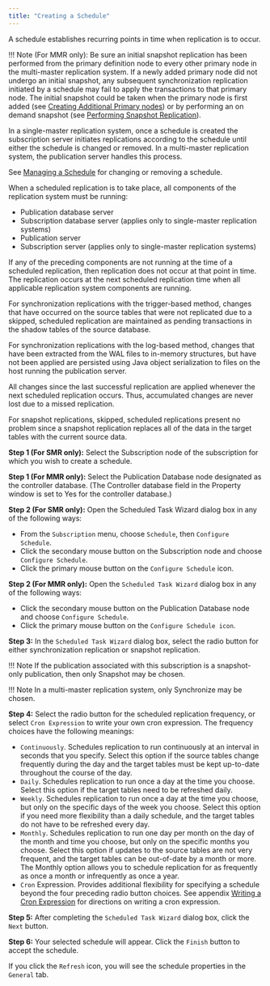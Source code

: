 ```yaml
---
title: "Creating a Schedule"
---
```


<div id="creating_schedule" class="registered_link"></div>

A schedule establishes recurring points in time when replication is to occur.

!!! Note
    (For MMR only): Be sure an initial snapshot replication has been performed from the primary definition node to every other primary node in the multi-master replication system. If a newly added primary node did not undergo an initial snapshot, any subsequent synchronization replication initiated by a schedule may fail to apply the transactions to that primary node. The initial snapshot could be taken when the primary node is first added (see [Creating Additional Primary nodes](../06_mmr_operation/03_creating_primary_nodes/#creating_primary_nodes)) or by performing an on demand snapshot (see [Performing Snapshot Replication](../06_mmr_operation/05_on_demand_replication_mmr/#perform_snapshot_replication_mmr)).

In a single-master replication system, once a schedule is created the subscription server initiates replications according to the schedule until either the schedule is changed or removed. In a multi-master replication system, the publication server handles this process.

See [Managing a Schedule](03_managing_schedule/#managing_schedule) for changing or removing a schedule.

When a scheduled replication is to take place, all components of the replication system must be running:

-   Publication database server
-   Subscription database server (applies only to single-master replication systems)
-   Publication server
-   Subscription server (applies only to single-master replication systems)

If any of the preceding components are not running at the time of a scheduled replication, then replication does not occur at that point in time. The replication occurs at the next scheduled replication time when all applicable replication system components are running.

For synchronization replications with the trigger-based method, changes that have occurred on the source tables that were not replicated due to a skipped, scheduled replication are maintained as pending transactions in the shadow tables of the source database.

For synchronization replications with the log-based method, changes that have been extracted from the WAL files to in-memory structures, but have not been applied are persisted using Java object serialization to files on the host running the publication server.

All changes since the last successful replication are applied whenever the next scheduled replication occurs. Thus, accumulated changes are never lost due to a missed replication.

For snapshot replications, skipped, scheduled replications present no problem since a snapshot replication replaces all of the data in the target tables with the current source data.

**Step 1 (For SMR only):** Select the Subscription node of the subscription for which you wish to create a schedule.

**Step 1 (For MMR only):** Select the Publication Database node designated as the controller database. (The Controller database field in the Property window is set to Yes for the controller database.)

**Step 2 (For SMR only):** Open the Scheduled Task Wizard dialog box in any of the following ways:

-   From the `Subscription` menu, choose `Schedule`, then `Configure Schedule`.
-   Click the secondary mouse button on the Subscription node and choose `Configure Schedule`.
-   Click the primary mouse button on the `Configure Schedule` icon.

**Step 2 (For MMR only):** Open the `Scheduled Task Wizard` dialog box in any of the following ways:

-   Click the secondary mouse button on the Publication Database node and choose `Configure Schedule`.
-   Click the primary mouse button on the `Configure Schedule icon`.

**Step 3:** In the `Scheduled Task Wizard` dialog box, select the radio button for either synchronization replication or snapshot replication.

!!! Note
    If the publication associated with this subscription is a snapshot-only publication, then only Snapshot may be chosen.

!!! Note
    In a multi-master replication system, only Synchronize may be chosen.

**Step 4:** Select the radio button for the scheduled replication frequency, or select `Cron Expression` to write your own cron expression. The frequency choices have the following meanings:

-   `Continuously`. Schedules replication to run continuously at an interval in seconds that you specify. Select this option if the source tables change frequently during the day and the target tables must be kept up-to-date throughout the course of the day.
-   `Daily`. Schedules replication to run once a day at the time you choose. Select this option if the target tables need to be refreshed daily.
-   `Weekly`. Schedules replication to run once a day at the time you choose, but only on the specific days of the week you choose. Select this option if you need more flexibility than a daily schedule, and the target tables do not have to be refreshed every day.
-   `Monthly`. Schedules replication to run one day per month on the day of the month and time you choose, but only on the specific months you choose. Select this option if updates to the source tables are not very frequent, and the target tables can be out-of-date by a month or more. The Monthly option allows you to schedule replication for as frequently as once a month or infrequently as once a year.
-   `Cron` Expression. Provides additional flexibility for specifying a schedule beyond the four preceding radio button choices. See appendix [Writing a Cron Expression](../10_appendix/04_miscellaneous_xdb_processing_topics/03_writing_cron_exp/#writing_cron_exp) for directions on writing a cron expression.

**Step 5:** After completing the `Scheduled Task Wizard` dialog box, click the `Next` button.

**Step 6:** Your selected schedule will appear. Click the `Finish` button to accept the schedule.

If you click the `Refresh` icon, you will see the schedule properties in the `General` tab.
